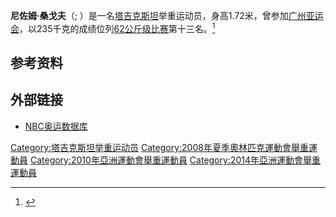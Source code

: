 {{Infobox sportsperson
| headercolor = lightblue
| name           = 尼佐姆·桑戈夫
| image          = 
| imagesize      = 
| caption        = 
| birth_name     = 
| fullname       =
| nickname       = 
| nationality    = {{TJK}}
| residence      =
| birth_date     = {{birth date and age|1983|6|26|df=yes}}
| birth_place    = [[Temurmalik_District|Temurmalik]], [[Khatlon_Province|Khatlon]], [[Tajik_SSR|Tajik SSR]]
| death_date     = 
| death_place    = 
| height         = {{height|m=1.70|0|abbr=on}}
| weight         = {{convert|69|kg|lb|0|abbr=on}}
| website        = 
| country        = 
| sport          = [[举重|举重]]
| event          =  69千克
| collegeteam    = 
| club           = 
| turnedpro      = 
| coach          = 
| retired        = 
| coaching       = 
| worlds         = 
| regionals      = 
| nationals      = 
| olympics       = 
| paralympics    = 
| highestranking = 
| pb             = 
| medaltemplates = 
| show-medals    = yes
}}
'''尼佐姆·桑戈夫'''（{{lang-tg|Низом Сангов}}; {{bd|1983年|6月26日}}）是一名[[塔吉克斯坦|塔吉克斯坦]]举重运动员，身高1.72米，曾参加[[2010年亚洲运动会|广州亚运会]]，以235千克的成绩位列[[2010年亚洲运动会举重比赛_-_男子62公斤级|62公斤级比赛]]第十三名。<ref>{{cite web|title=尼佐姆·桑戈夫 - 简历|url=http://www.gz2010.cn/info/CHN_CHN/ZB/ZBB101A_WL@@@@@@@@@@@@@@@CHN_number=285916.html|accessdate=2010-12-06|publisher=2010年广州亚运会官方网站|language=zh-hans}}</ref>
==参考资料==
<references />
==外部链接==
*[https://web.archive.org/web/20120819142612/http://www.2008.nbcolympics.com/athletes/athlete%3D66045/bio/index.html NBC奥运数据库]
{{DEFAULTSORT:Sangov, Nizom}}
[[Category:塔吉克斯坦举重运动员|Category:塔吉克斯坦举重运动员]]
[[Category:2008年夏季奧林匹克運動會舉重運動員|Category:2008年夏季奧林匹克運動會舉重運動員]]
[[Category:2010年亞洲運動會舉重運動員|Category:2010年亞洲運動會舉重運動員]]
[[Category:2014年亞洲運動會舉重運動員|Category:2014年亞洲運動會舉重運動員]]